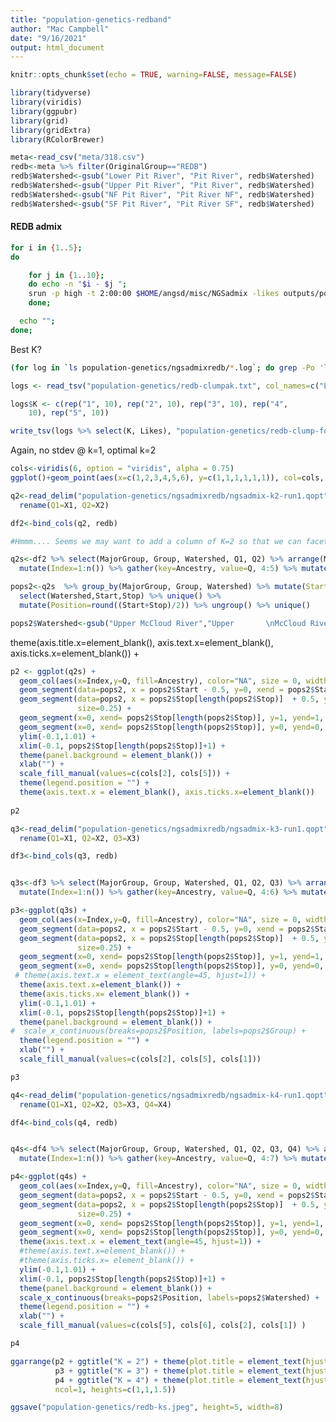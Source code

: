 ```yaml
---
title: "population-genetics-redband"
author: "Mac Campbell"
date: "9/16/2021"
output: html_document
---
```


```r
knitr::opts_chunk$set(echo = TRUE, warning=FALSE, message=FALSE)
```


```r
library(tidyverse)
library(viridis)
library(ggpubr)
library(grid)
library(gridExtra)
library(RColorBrewer)
```

```r
meta<-read_csv("meta/318.csv")
redb<-meta %>% filter(OriginalGroup=="REDB")
redb$Watershed<-gsub("Lower Pit River", "Pit River", redb$Watershed)
redb$Watershed<-gsub("Upper Pit River", "Pit River", redb$Watershed)
redb$Watershed<-gsub("NF Pit River", "Pit River NF", redb$Watershed)
redb$Watershed<-gsub("SF Pit River", "Pit River SF", redb$Watershed)
```

#### REDB admix

```sh
for i in {1..5};
do

    for j in {1..10};
    do echo -n "$i - $j ";
    srun -p high -t 2:00:00 $HOME/angsd/misc/NGSadmix -likes outputs/population-genetics/redb.beagle.gz -K $i -o outputs/population-genetics/ngsadmixredb/ngsadmix-k$i-run$j -P 10;
    done;

  echo "";
done;
```

Best K?


```sh
(for log in `ls population-genetics/ngsadmixredb/*.log`; do grep -Po 'like=\K[^ ]+' $log; done) > population-genetics/redb-clumpak.txt;
```


```r
logs <- read_tsv("population-genetics/redb-clumpak.txt", col_names=c("Likes"))

logs$K <- c(rep("1", 10), rep("2", 10), rep("3", 10), rep("4", 
    10), rep("5", 10))

write_tsv(logs %>% select(K, Likes), "population-genetics/redb-clump-format.txt", col_names = FALSE)
```

Again, no stdev @ k=1, optimal k=2

```r
cols<-viridis(6, option = "viridis", alpha = 0.75)
ggplot()+geom_point(aes(x=c(1,2,3,4,5,6), y=c(1,1,1,1,1,1)), col=cols, cex=5)
```

```r
q2<-read_delim("population-genetics/ngsadmixredb/ngsadmix-k2-run1.qopt", delim=" ", col_names=FALSE) %>% select(X1, X2) %>%
  rename(Q1=X1, Q2=X2)

df2<-bind_cols(q2, redb)            

#Hmmm.... Seems we may want to add a column of K=2 so that we can facet later. But we may need to plot separately so that we can all the colors lined up using ggarrange

q2s<-df2 %>% select(MajorGroup, Group, Watershed, Q1, Q2) %>% arrange(MajorGroup, Group, Watershed) %>%
  mutate(Index=1:n()) %>% gather(key=Ancestry, value=Q, 4:5) %>% mutate(K=2)

pops2<-q2s  %>% group_by(MajorGroup, Group, Watershed) %>% mutate(Start=min(Index), Stop=max(Index)) %>% 
  select(Watershed,Start,Stop) %>% unique() %>% 
  mutate(Position=round((Start+Stop)/2)) %>% ungroup() %>% unique()

pops2$Watershed<-gsub("Upper McCloud River","Upper       \nMcCloud River", pops2$Watershed)
```


  theme(axis.title.x=element_blank(),
        axis.text.x=element_blank(),
        axis.ticks.x=element_blank()) +
```r
p2 <- ggplot(q2s) + 
  geom_col(aes(x=Index,y=Q, fill=Ancestry), color="NA", size = 0, width = 1) +
  geom_segment(data=pops2, x = pops2$Start - 0.5, y=0, xend = pops2$Start-0.5, yend=1, alpha=0.9, size=0.25) +
  geom_segment(data=pops2, x = pops2$Stop[length(pops2$Stop)]  + 0.5, y=0, xend= pops2$Stop[length(pops2$Stop)] + 0.5, yend=1,  alpha=0.9,
               size=0.25) +
  geom_segment(x=0, xend= pops2$Stop[length(pops2$Stop)], y=1, yend=1, alpha=0.9, size=0.25) +
  geom_segment(x=0, xend= pops2$Stop[length(pops2$Stop)], y=0, yend=0, alpha=0.9, size=0.25) +
  ylim(-0.1,1.01) +
  xlim(-0.1, pops2$Stop[length(pops2$Stop)]+1) +
  theme(panel.background = element_blank()) +
  xlab("") +
  scale_fill_manual(values=c(cols[2], cols[5])) +
  theme(legend.position = "") +
  theme(axis.text.x = element_blank(), axis.ticks.x=element_blank())
  
p2

```


```r
q3<-read_delim("population-genetics/ngsadmixredb/ngsadmix-k3-run1.qopt", delim=" ", col_names=FALSE) %>% select(X1, X2, X3) %>%
  rename(Q1=X1, Q2=X2, Q3=X3)

df3<-bind_cols(q3, redb)            


q3s<-df3 %>% select(MajorGroup, Group, Watershed, Q1, Q2, Q3) %>% arrange(MajorGroup, Group, Watershed) %>%
  mutate(Index=1:n()) %>% gather(key=Ancestry, value=Q, 4:6) %>% mutate(K=3)
```

```r
p3<-ggplot(q3s) + 
  geom_col(aes(x=Index,y=Q, fill=Ancestry), color="NA", size = 0, width = 1) +
  geom_segment(data=pops2, x = pops2$Start - 0.5, y=0, xend = pops2$Start-0.5, yend=1, alpha=0.9, size=0.25) +
  geom_segment(data=pops2, x = pops2$Stop[length(pops2$Stop)]  + 0.5, y=0, xend= pops2$Stop[length(pops2$Stop)] + 0.5, yend=1,  alpha=0.9,
               size=0.25) +
  geom_segment(x=0, xend= pops2$Stop[length(pops2$Stop)], y=1, yend=1, alpha=0.9, size=0.25) +
  geom_segment(x=0, xend= pops2$Stop[length(pops2$Stop)], y=0, yend=0, alpha=0.9, size=0.25) +
 # theme(axis.text.x = element_text(angle=45, hjust=1)) +
  theme(axis.text.x=element_blank()) +
  theme(axis.ticks.x= element_blank()) +
  ylim(-0.1,1.01) +
  xlim(-0.1, pops2$Stop[length(pops2$Stop)]+1) +
  theme(panel.background = element_blank()) +
#  scale_x_continuous(breaks=pops2$Position, labels=pops2$Group) +
  theme(legend.position = "") +
  xlab("") +
  scale_fill_manual(values=c(cols[2], cols[5], cols[1])) 

p3
```

```r
q4<-read_delim("population-genetics/ngsadmixredb/ngsadmix-k4-run1.qopt", delim=" ", col_names=FALSE) %>% select(X1, X2, X3, X4) %>%
  rename(Q1=X1, Q2=X2, Q3=X3, Q4=X4)

df4<-bind_cols(q4, redb)            


q4s<-df4 %>% select(MajorGroup, Group, Watershed, Q1, Q2, Q3, Q4) %>% arrange(MajorGroup, Group, Watershed) %>%
  mutate(Index=1:n()) %>% gather(key=Ancestry, value=Q, 4:7) %>% mutate(K=4)
```

```r
p4<-ggplot(q4s) + 
  geom_col(aes(x=Index,y=Q, fill=Ancestry), color="NA", size = 0, width = 1) +
  geom_segment(data=pops2, x = pops2$Start - 0.5, y=0, xend = pops2$Start-0.5, yend=1, alpha=0.9, size=0.25) +
  geom_segment(data=pops2, x = pops2$Stop[length(pops2$Stop)]  + 0.5, y=0, xend= pops2$Stop[length(pops2$Stop)] + 0.5, yend=1,  alpha=0.9,
               size=0.25) +
  geom_segment(x=0, xend= pops2$Stop[length(pops2$Stop)], y=1, yend=1, alpha=0.9, size=0.25) +
  geom_segment(x=0, xend= pops2$Stop[length(pops2$Stop)], y=0, yend=0, alpha=0.9, size=0.25) +
  theme(axis.text.x = element_text(angle=45, hjust=1)) +
  #theme(axis.text.x=element_blank()) +
  #theme(axis.ticks.x= element_blank()) +
  ylim(-0.1,1.01) +
  xlim(-0.1, pops2$Stop[length(pops2$Stop)]+1) +
  theme(panel.background = element_blank()) +
  scale_x_continuous(breaks=pops2$Position, labels=pops2$Watershed) +
  theme(legend.position = "") +
  xlab("") +
  scale_fill_manual(values=c(cols[5], cols[6], cols[2], cols[1]) )

p4
```

```r
ggarrange(p2 + ggtitle("K = 2") + theme(plot.title = element_text(hjust=0.5, face="bold")),
          p3 + ggtitle("K = 3") + theme(plot.title = element_text(hjust=0.5, face="bold")),
          p4 + ggtitle("K = 4") + theme(plot.title = element_text(hjust=0.5, face="bold")),
          ncol=1, heights=c(1,1,1.5))

ggsave("population-genetics/redb-ks.jpeg", height=5, width=8)
```
